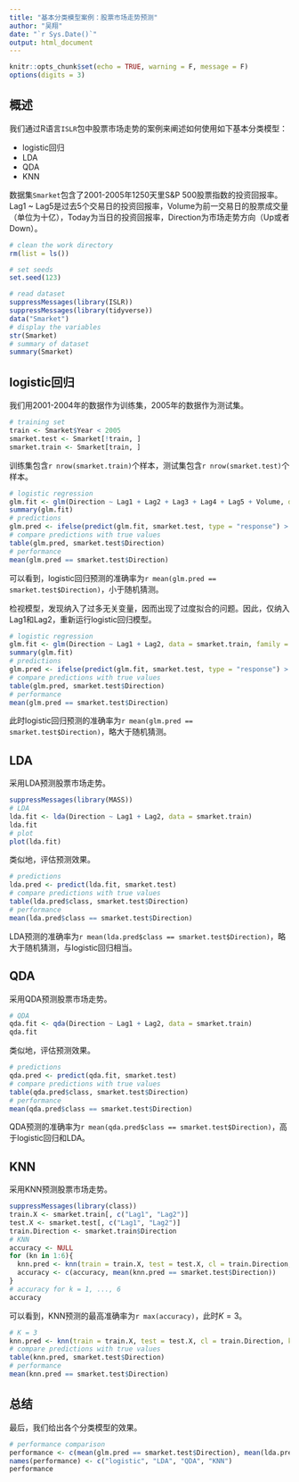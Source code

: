 ```yaml
---
title: "基本分类模型案例：股票市场走势预测"
author: "吴翔"
date: "`r Sys.Date()`"
output: html_document
---
```


```r

knitr::opts_chunk$set(echo = TRUE, warning = F, message = F)
options(digits = 3)

```
## 概述

我们通过R语言`ISLR`包中股票市场走势的案例来阐述如何使用如下基本分类模型：

- logistic回归
- LDA
- QDA
- KNN

数据集`Smarket`包含了2001-2005年1250天里S&P 500股票指数的投资回报率。Lag1 ~ Lag5是过去5个交易日的投资回报率，Volume为前一交易日的股票成交量（单位为十亿），Today为当日的投资回报率，Direction为市场走势方向（Up或者Down）。

```r

# clean the work directory
rm(list = ls())

# set seeds
set.seed(123)

# read dataset
suppressMessages(library(ISLR))
suppressMessages(library(tidyverse))
data("Smarket")
# display the variables
str(Smarket)
# summary of dataset
summary(Smarket)

```

## logistic回归

我们用2001-2004年的数据作为训练集，2005年的数据作为测试集。

```r

# training set
train <- Smarket$Year < 2005
smarket.test <- Smarket[!train, ]
smarket.train <- Smarket[train, ]

```

训练集包含`r nrow(smarket.train)`个样本，测试集包含`r nrow(smarket.test)`个样本。

```r

# logistic regression
glm.fit <- glm(Direction ~ Lag1 + Lag2 + Lag3 + Lag4 + Lag5 + Volume, data = smarket.train, family = binomial)
summary(glm.fit)
# predictions
glm.pred <- ifelse(predict(glm.fit, smarket.test, type = "response") > 0.5, "Up", "Down")
# compare predictions with true values
table(glm.pred, smarket.test$Direction)
# performance
mean(glm.pred == smarket.test$Direction)

```

可以看到，logistic回归预测的准确率为`r mean(glm.pred == smarket.test$Direction)`，小于随机猜测。

检视模型，发现纳入了过多无关变量，因而出现了过度拟合的问题。因此，仅纳入Lag1和Lag2，重新运行logistic回归模型。


```r

# logistic regression
glm.fit <- glm(Direction ~ Lag1 + Lag2, data = smarket.train, family = binomial)
summary(glm.fit)
# predictions
glm.pred <- ifelse(predict(glm.fit, smarket.test, type = "response") > 0.5, "Up", "Down")
# compare predictions with true values
table(glm.pred, smarket.test$Direction)
# performance
mean(glm.pred == smarket.test$Direction)

```

此时logistic回归预测的准确率为`r mean(glm.pred == smarket.test$Direction)`，略大于随机猜测。

## LDA

采用LDA预测股票市场走势。

```r

suppressMessages(library(MASS))
# LDA
lda.fit <- lda(Direction ~ Lag1 + Lag2, data = smarket.train)
lda.fit
# plot
plot(lda.fit)

```

类似地，评估预测效果。

```r

# predictions
lda.pred <- predict(lda.fit, smarket.test)
# compare predictions with true values
table(lda.pred$class, smarket.test$Direction)
# performance
mean(lda.pred$class == smarket.test$Direction)

```

LDA预测的准确率为`r mean(lda.pred$class == smarket.test$Direction)`，略大于随机猜测，与logistic回归相当。


## QDA

采用QDA预测股票市场走势。

```r

# QDA
qda.fit <- qda(Direction ~ Lag1 + Lag2, data = smarket.train)
qda.fit

```

类似地，评估预测效果。

```r

# predictions
qda.pred <- predict(qda.fit, smarket.test)
# compare predictions with true values
table(qda.pred$class, smarket.test$Direction)
# performance
mean(qda.pred$class == smarket.test$Direction)

```

QDA预测的准确率为`r mean(qda.pred$class == smarket.test$Direction)`，高于logistic回归和LDA。


## KNN

采用KNN预测股票市场走势。

```r

suppressMessages(library(class))
train.X <- smarket.train[, c("Lag1", "Lag2")]
test.X <- smarket.test[, c("Lag1", "Lag2")]
train.Direction <- smarket.train$Direction
# KNN
accuracy <- NULL
for (kn in 1:6){
  knn.pred <- knn(train = train.X, test = test.X, cl = train.Direction, k = kn)  
  accuracy <- c(accuracy, mean(knn.pred == smarket.test$Direction))
}
# accuracy for k = 1, ..., 6
accuracy

```

可以看到，KNN预测的最高准确率为`r max(accuracy)`，此时$K = 3$。

```r

# K = 3
knn.pred <- knn(train = train.X, test = test.X, cl = train.Direction, k = 3)  
# compare predictions with true values
table(knn.pred, smarket.test$Direction)
# performance
mean(knn.pred == smarket.test$Direction)

```


## 总结

最后，我们给出各个分类模型的效果。

```r

# performance comparison
performance <- c(mean(glm.pred == smarket.test$Direction), mean(lda.pred$class == smarket.test$Direction), mean(qda.pred$class == smarket.test$Direction), mean(knn.pred == smarket.test$Direction))
names(performance) <- c("logistic", "LDA", "QDA", "KNN")
performance

```
